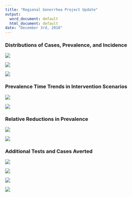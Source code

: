 ```yaml
---
title: "Regional Gonorrhea Project Update"
output:
  word_document: default
  html_document: default
date: "December 3rd, 2018"
---
```


### Distributions of Cases, Prevalence, and Incidence

![](distribution_of_cases.png)

![](prevalence_relative_rates.png)

![](incidence_relative_rates.png)



### Prevalence Time Trends in Intervention Scenarios

![](intervention_prevalence_current_strategies.png)

![](intervention_prevalence_hypothetical.png)

### Relative Reductions in Prevalence

![](prevalence_ratio_in_last_year_empirical.png)

![](prevalence_ratio_in_last_year_hypothetical.png)

### Additional Tests and Cases Averted

![](number_tested_and_cases_averted_baltimore_empirical.png)

![](number_tested_and_cases_averted_sanfrancisco_empirical.png)

![](number_tested_and_cases_averted_baltimore_hypothetical.png)

![](number_tested_and_cases_averted_sanfrancisco_hypothetical.png)
